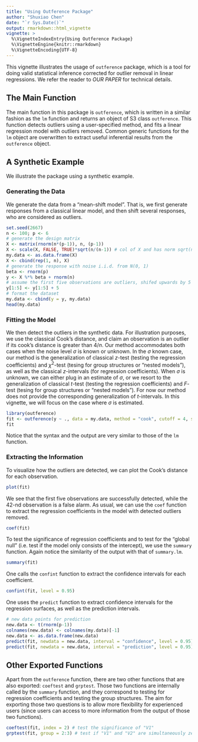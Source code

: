 ```yaml
---
title: "Using Outference Package"
author: "Shuxiao Chen"
date: "`r Sys.Date()`"
output: rmarkdown::html_vignette
vignette: >
  %\VignetteIndexEntry{Using Outference Package}
  %\VignetteEngine{knitr::rmarkdown}
  %\VignetteEncoding{UTF-8}
---
```

This vignette illustrates the usage of `outference` package, which is a tool for doing valid statistical inference corrected for outlier removal in linear regressions. We refer the reader to *OUR PAPER* for technical details.

## The Main Function
The main function in this package is `outference`, which is written in a similar fashion as the `lm` function and returns an object of S3 class `outference`. This function detects outliers using a user-specified method, and fits a linear regression model with outliers removed. Common generic functions for the `lm` object are overwritten to extract useful inferential results from the `outference` object.

## A Synthetic Example
We illustrate the package using a synthetic example. 

### Generating the Data
We generate the data from a "mean-shift model". That is, we first generate responses from a classical linear model, and then shift several responses, who are considered as outliers.
```r
set.seed(2667)
n <- 100; p <- 6
# generate the design matrix
X <- matrix(rnorm(n*(p-1)), n, (p-1))
X <- scale(X, FALSE, TRUE)*sqrt(n/(n-1)) # col of X and has norm sqrt(n)
my.data <- as.data.frame(X)
X <- cbind(rep(1, n), X)
# generate the response with noise i.i.d. from N(0, 1)
beta <- rnorm(p)
y <- X %*% beta + rnorm(n)
# assume the first five observations are outliers, shifed upwards by 5 units
y[1:5] <- y[1:5] + 5
# format the dataset
my.data <- cbind(y = y, my.data)
head(my.data)
```

### Fitting the Model
We then detect the outliers in the synthetic data. For illustration purposes, we use the classical Cook's distance, and claim an observation is an outlier if its cook's distance is greater than $4/n$. Our method accommodates both cases when the noise level $\sigma$ is known or unknown. In the $\sigma$ known case, our method is the generalization of classical $z$-test (testing the regression coefficients) and $\chi^2$-test (tesing for group structures or "nested models"), as well as the classical $z$-intervals (for regression coefficients).  When $\sigma$ is unknown, we can either plug in an estimate of $\sigma$, or we resort to the generalization of classical $t$-test (testing the regression coefficients) and $F$-test (tesing for group structures or "nested models"). For now our method does not provide the corresponding generalization of $t$-intervals. In this vignette, we will focus on the case where $\sigma$ is estimated. 
```r
library(outference)
fit <- outference(y ~ ., data = my.data, method = "cook", cutoff = 4, sigma = "estimate")
fit
```
Notice that the syntax and the output are very similar to those of the `lm` function. 

### Extracting the Information
To visualize how the outliers are detected, we can plot the Cook's distance for each observation.
```r
plot(fit)
```

We see that the first five observations are successfully detected, while the 42-nd observation is a false alarm. As usual, we can use the `coef` function to extract the regression coefficients in the model with detected outliers removed.
```r
coef(fit)
```

To test the significance of regression coefficients and to test for the "global null" (i.e. test if the model only consists of the intercept), we use the `summary` function. Again notice the similarity of the output with that of `summary.lm`. 
```r
summary(fit)
```

One calls the `confint` function to extract the confidence intervals for each coefficient.
```r
confint(fit, level = 0.95)
```

One uses the `predict` function to extract confidence intervals for the regression surfaces, as well as the prediction intervals.
```r
# new data points for prediction
new.data <- t(rnorm(p-1))
colnames(new.data) <- colnames(my.data)[-1]
new.data <- as.data.frame(new.data)
predict(fit, newdata = new.data, interval = "confidence", level = 0.95)
predict(fit, newdata = new.data, interval = "prediction", level = 0.95)
```

## Other Exported Functions
Apart from the `outference` function, there are two other functions that are also exported: `coeftest` and `grptest`. Those two functions are internally called by the `summary` function, and they correspond to testing for regression coefficients and testing the group structures. The aim for exporting those two questions is to allow more flexibility for experienced users (since users can access to more information from the output of those two functions).
```r
coeftest(fit, index = 2) # test the significance of "V1"
grptest(fit, group = 2:3) # test if "V1" and "V2" are simultaneously zero
```

